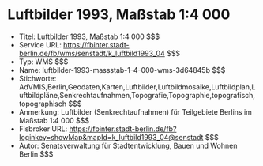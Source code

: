 # Luftbilder 1993, Maßstab 1:4 000
- Titel: Luftbilder 1993, Maßstab 1:4 000 $$$
- Service URL: https://fbinter.stadt-berlin.de/fb/wms/senstadt/k_luftbild1993_04 $$$
- Typ: WMS $$$
- Name: luftbilder-1993-massstab-1-4-000-wms-3d64845b $$$
- Stichworte: AdVMIS,Berlin,Geodaten,Karten,Luftbilder,Luftbildmosaike,Luftbildplan,Luftbildpläne,Senkrechtaufnahmen,Topografie,Topographie,topografisch,topographisch $$$
- Anmerkung: Luftbilder (Senkrechtaufnahmen) für Teilgebiete Berlins im Maßstab  1:4 000 $$$
- Fisbroker URL: https://fbinter.stadt-berlin.de/fb?loginkey=showMap&mapId=k_luftbild1993_04@senstadt $$$
- Autor: Senatsverwaltung für Stadtentwicklung, Bauen und Wohnen Berlin $$$

